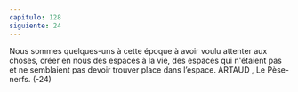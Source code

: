 ```yaml
---
capitulo: 128
siguiente: 24
---
```


Nous sommes quelques-uns à cette époque à avoir voulu attenter aux choses,
créer en nous des espaces à la vie, des espaces qui n'étaient pas et ne semblaient
pas devoir trouver place dans l’espace.
ARTAUD , Le Pèse-nerfs.
(-24)
